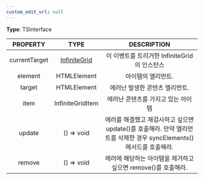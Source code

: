 ```yaml
---
custom_edit_url: null
---
```


<div>

</div>

**Type**: TSInterface

|PROPERTY|TYPE|DESCRIPTION|
|:---:|:---:|:---:|
|currentTarget|[InfiniteGrid](InfiniteGrid)|이 이벤트를 트리거한 InfiniteGrid의 인스턴스|
|element|HTMLElement|아이템의 엘리먼트.|
|target|HTMLElement|에러난 발생한 콘텐츠 엘리먼트.|
|item|InfiniteGridItem|에러난 콘텐츠를 가지고 있는 아이템|
|update|() =&gt; void|에러를 해결했고 재검사하고 싶으면 update()를 호출해라. 만약 엘리먼트를 삭제한 경우 syncElements() 메서드를 호출해라.|
|remove|() =&gt; void|에러에 해당하는 아이템을 제거하고 싶으면 remove()를 호출해라.|

